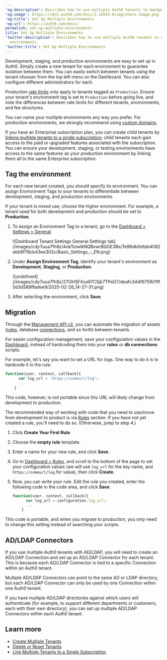 ---
'og:description': Describes how to use multiple Auth0 tenants to manage various environments.
'og:image': https://cdn2.auth0.com/docs/1.14553.0/img/share-image.png
'og:title': Set Up Multiple Environments
'og:url': https://auth0.com/docs/
permalink: set-up-multiple-environments
title: Set Up Multiple Environments
'twitter:description': Describes how to use multiple Auth0 tenants to manage various
  environments.
'twitter:title': Set Up Multiple Environments
---
Development, staging, and production environments are easy to set up in Auth0. Simply create a new tenant for each environment to guarantee isolation between them. You can easily switch between tenants using the tenant chooser from the top left menu on the Dashboard. You can also configure different administrators for each.

Production [rate limits](/docs/troubleshoot/customer-support/operational-policies/rate-limit-policy) only apply to tenants tagged as `Production`. Ensure your tenant's environment tag is set to `Production` before going live, and note the differences between rate limits for different tenants, environments, and fee structures.

You can name your multiple environments any way you prefer. For production environments, we strongly recommend using [custom domains](/docs/customize/custom-domains).

If you have an Enterprise subscription plan, you can create child tenants by [linking multiple tenants to a single subscription](/docs/get-started/auth0-overview/create-tenants/child-tenants); child tenants each gain access to the paid or upgraded features associated with the subscription. You can ensure your development, staging, or testing environments have access to the same features as your production environment by linking them all to the same Enterprise subscription.

## Tag the environment

For each new tenant created, you should specify its environment. You can assign Environment Tags to your tenants to differentiate between development, staging, and production environments.

If your tenant is mixed use, choose the higher environment. For example, a tenant used for both development and production should be set to **Production**.

1. To assign an Environment Tag to a tenant, go to the [Dashboard > Settings > General](https://manage.auth0.com/#/tenant/general).

   <Frame>![Dashboard Tenant Settings General Settings tab](/images/cdy7uua7fh8z/4okToiwlkNQBxwr8QGE3Rs/7e96db0efab4082ebb9f78cb43ee302c/Basic_Settings_-_EN.png)</Frame>
2. Under **Assign Environment Tag**, identify your tenant's environment as **Development**, **Staging**, or **Production**.

   <Frame>![undefined](/images/cdy7uua7fh8z/27OH1jFXce97CSjk7TPeD7/deafc344f675fb11ff5d3d589ffadee9/2025-02-26_14-27-31.png)</Frame>
3. After selecting the environment, click **Save**.

## Migration

Through the [Management API v2](https://auth0.com/docs/api/management/v2), you can automate the migration of assets ([rules](/docs/customize/rules), database [connections](/docs/authenticate/identity-providers), and so forth) between tenants.

For easier configuration management, save your configuration values in the [Dashboard](https://manage.auth0.com/#/rules), instead of hardcoding them into your **rules** or **db connections** scripts.

For example, let's say you want to set a URL for logs. One way to do it is to hardcode it in the rule:

```javascript lines
function(user, context, callback){
      var log_url = 'https://someurl/log';
      ...
    }
```






This code, however, is not portable since this URL will likely change from development to production.

The recommended way of working with code that you need to use/move from development to product is via [Rules](https://manage.auth0.com/#/rules) section. If you have not yet created a rule, you'll need to do so. (Otherwise, jump to step 4.)

1. Click **Create Your First Rule**.
2. Choose the **empty rule** template.
3. Enter a name for your new rule, and click **Save**.
4. Go to [Dashboard > Rules](https://manage.auth0.com/#/rules), and scroll to the bottom of the page to set your configuration values (we will use `log_url` for the key name, and `https://someurl/log` for value), then click **Create**.
5. Now, you can write your rule. Edit the rule you created, enter the following code in the code area, and click **Save**.

   ```javascript lines
   function(user, context, callback){
         var log_url = configuration.log_url;
         ...
       }
   ```


   

   

This code is portable, and when you migrate to production, you only need to change this setting instead of searching your scripts.

## AD/LDAP Connectors

If you use multiple Auth0 tenants with AD/LDAP, you will need to create an AD/LDAP Connection and set up an AD/LDAP Connector for each tenant. This is because each AD/LDAP Connector is tied to a specific Connection within an Auth0 tenant.

Multiple AD/LDAP Connectors can point to the same AD or LDAP directory, but each AD/LDAP Connector can only be used by one Connection within one Auth0 tenant.

If you have multiple AD/LDAP directories against which users will authenticate (for example, to support different departments or customers, each with their own directory), you can set up multiple AD/LDAP Connectors within each Auth0 tenant.

## Learn more

* [Create Multiple Tenants](/docs/get-started/auth0-overview/create-tenants/create-multiple-tenants)
* [Delete or Reset Tenants](/docs/troubleshoot/customer-support/manage-subscriptions/delete-or-reset-tenant)
* [Link Multiple Tenants to a Single Subscription](/docs/get-started/auth0-overview/create-tenants/child-tenants)